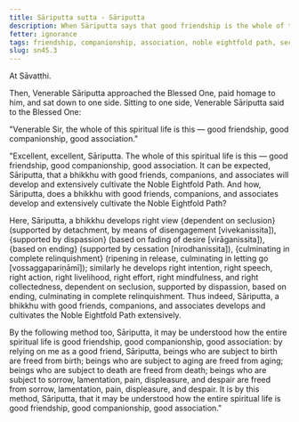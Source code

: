 ```yaml
---
title: Sāriputta sutta - Sāriputta
description: When Sāriputta says that good friendship is the whole of the spiritual life, the Buddha agrees, explaining that good friendship is the basis for the development of the Noble Eightfold Path.
fetter: ignorance
tags: friendship, companionship, association, noble eightfold path, seclusion, dispassion, cessation, relinquishment, sn, sn45-56, sn45
slug: sn45.3
---
```


At Sāvatthi.

Then, Venerable Sāriputta approached the Blessed One, paid homage to him, and sat down to one side. Sitting to one side, Venerable Sāriputta said to the Blessed One:

"Venerable Sir, the whole of this spiritual life is this — good friendship, good companionship, good association."

"Excellent, excellent, Sāriputta. The whole of this spiritual life is this — good friendship, good companionship, good association. It can be expected, Sāriputta, that a bhikkhu with good friends, companions, and associates will develop and extensively cultivate the Noble Eightfold Path. And how, Sāriputta, does a bhikkhu with good friends, companions, and associates develop and extensively cultivate the Noble Eightfold Path?

Here, Sāriputta, a bhikkhu develops right view \{dependent on seclusion} (supported by detachment, by means of disengagement [vivekanissita]), \{supported by dispassion} (based on fading of desire [virāganissita]), \{based on ending} (supported by cessation [nirodhanissita]), \{culminating in complete relinquishment} (ripening in release, culminating in letting go [vossaggapariṇāmī]); similarly he develops right intention, right speech, right action, right livelihood, right effort, right mindfulness, and right collectedness, dependent on seclusion, supported by dispassion, based on ending, culminating in complete relinquishment. Thus indeed, Sāriputta, a bhikkhu with good friends, companions, and associates develops and cultivates the Noble Eightfold Path extensively.

By the following method too, Sāriputta, it may be understood how the entire spiritual life is good friendship, good companionship, good association: by relying on me as a good friend, Sāriputta, beings who are subject to birth are freed from birth; beings who are subject to aging are freed from aging; beings who are subject to death are freed from death; beings who are subject to sorrow, lamentation, pain, displeasure, and despair are freed from sorrow, lamentation, pain, displeasure, and despair. It is by this method, Sāriputta, that it may be understood how the entire spiritual life is good friendship, good companionship, good association."